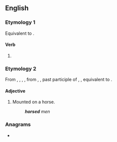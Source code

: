==English==

===Etymology 1===
Equivalent to {{af|en|horse|-ed}}.

====Verb====
{{head|en|verb form}}

# {{en-past of|horse}}

===Etymology 2===
From {{inh|en|enm|horsed}}, {{m|enm|i-horsed}}, {{m|enm|yhorsed}}, {{m|enm|y-horsed}}, from {{inh|en|ang|horsod}}, {{m|ang|ġehorsod}}, past participle of {{der|en|ang|horsian}}, {{m|ang|ġehorsian|t=to horse}}, equivalent to {{af|en|horse|-ed}}.

====Adjective====
{{en-adj|-}}

# Mounted on a horse.
#: '''''horsed''' men''

===Anagrams===
* {{anagrams|en|a=dehors|Rhodes|Rohdes|dehors|hordes|reshod|shoder|shored}}